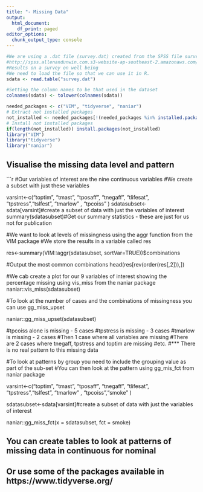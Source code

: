 ---
title: "- Missing Data"
output:
  html_document:
    df_print: paged
editor_options:
  chunk_output_type: console
---

```{r}

#We are using a .dat file (survey.dat) created from the SPSS file survey.sav  taken from SPSS Survival Manual 6th Edition Julie Pallant
#http://spss.allenandunwin.com.s3-website-ap-southeast-2.amazonaws.com/data-files.html#.Wb0vvnWP-po
#Results on a survey on well being
#We need to load the file so that we can use it in R.
sdata <- read.table("survey.dat")

#Setting the column names to be that used in the dataset
colnames(sdata) <- tolower(colnames(sdata))

needed_packages <- c("VIM", "tidyverse", "naniar")                      
# Extract not installed packages
not_installed <- needed_packages[!(needed_packages %in% installed.packages()[ , "Package"])]    
# Install not installed packages
if(length(not_installed)) install.packages(not_installed) 
library("VIM")
library("tidyverse")
library("naniar")


```
## Visualise the missing data level and pattern
```{r}

#Our variables of interest are the nine continuous variables
#We create a subset with just these variables

varsint<-c("toptim",     "tmast", "tposaff", "tnegaff", "tlifesat", "tpstress","tslfest", "tmarlow" , "tpcoiss" )
sdatasubset<-sdata[varsint]#create a subset of data with just the variables of interest
summary(sdatasubset)#Get our summary statistics - these are just for us not for publication

#We want to look at levels of missingness using the aggr function from the VIM package
#We store the results in a variable called res 

res<-summary(VIM::aggr(sdatasubset, sortVar=TRUE))$combinations

#Output the most common combinations
head(res[rev(order(res[,2])),])
 

#We cab create a plot for our 9 variables of interest showing the percentage missing using vis_miss from the naniar package
naniar::vis_miss(sdatasubset)


#To look at the number of cases and the combinations of missingness you can use gg_miss_upset

naniar::gg_miss_upset(sdatasubset)

#tpcoiss alone is missing - 5 cases
#tpstress is missing - 3 cases
#tmarlow is missing - 2 cases
#Then 1 case where all variables are missing
#There are 2 cases where tnegaff, tpstress and toptim are missing 
#etc.
#*** There is no real pattern to this missing data

#To look at patterns by group you need to include the grouping value as part of the sub-set
#You can then look at the pattern using gg_mis_fct from naniar package

varsint<-c("toptim",     "tmast", "tposaff", "tnegaff", "tlifesat", "tpstress","tslfest", "tmarlow" , "tpcoiss","smoke" )

sdatasubset<-sdata[varsint]#create a subset of data with just the variables of interest

naniar::gg_miss_fct(x = sdatasubset, fct = smoke)

## You can create tables to look at patterns of missing data in continuous for nominal
## Or use some of the packages available in  https://www.tidyverse.org/

